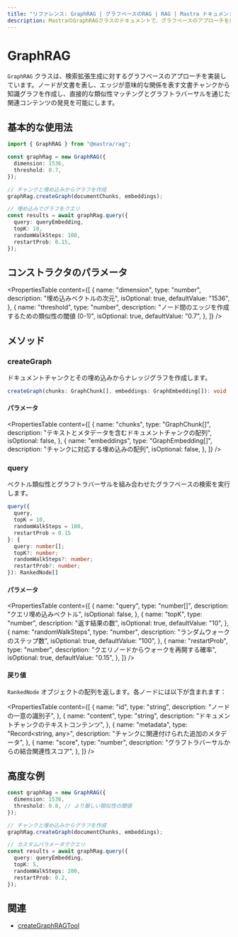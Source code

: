 ```yaml
---
title: "リファレンス: GraphRAG | グラフベースのRAG | RAG | Mastra ドキュメント"
description: MastraのGraphRAGクラスのドキュメントで、グラフベースのアプローチを用いたリトリーバル拡張生成を実装しています。
---
```


# GraphRAG

`GraphRAG` クラスは、検索拡張生成に対するグラフベースのアプローチを実装しています。ノードが文書を表し、エッジが意味的な関係を表す文書チャンクから知識グラフを作成し、直接的な類似性マッチングとグラフトラバーサルを通じた関連コンテンツの発見を可能にします。

## 基本的な使用法

```typescript
import { GraphRAG } from "@mastra/rag";

const graphRag = new GraphRAG({
  dimension: 1536,
  threshold: 0.7,
});

// チャンクと埋め込みからグラフを作成
graphRag.createGraph(documentChunks, embeddings);

// 埋め込みでグラフをクエリ
const results = await graphRag.query({
  query: queryEmbedding,
  topK: 10,
  randomWalkSteps: 100,
  restartProb: 0.15,
});
```

## コンストラクタのパラメータ

<PropertiesTable
  content={[
    {
      name: "dimension",
      type: "number",
      description: "埋め込みベクトルの次元",
      isOptional: true,
      defaultValue: "1536",
    },
    {
      name: "threshold",
      type: "number",
      description: "ノード間のエッジを作成するための類似性の閾値 (0-1)",
      isOptional: true,
      defaultValue: "0.7",
    },
  ]}
/>

## メソッド

### createGraph

ドキュメントチャンクとその埋め込みからナレッジグラフを作成します。

```typescript
createGraph(chunks: GraphChunk[], embeddings: GraphEmbedding[]): void
```

#### パラメータ

<PropertiesTable
  content={[
    {
      name: "chunks",
      type: "GraphChunk[]",
      description: "テキストとメタデータを含むドキュメントチャンクの配列",
      isOptional: false,
    },
    {
      name: "embeddings",
      type: "GraphEmbedding[]",
      description: "チャンクに対応する埋め込みの配列",
      isOptional: false,
    },
  ]}
/>

### query

ベクトル類似性とグラフトラバーサルを組み合わせたグラフベースの検索を実行します。

```typescript
query({
  query,
  topK = 10,
  randomWalkSteps = 100,
  restartProb = 0.15
}: {
  query: number[];
  topK?: number;
  randomWalkSteps?: number;
  restartProb?: number;
}): RankedNode[]
```

#### パラメータ

<PropertiesTable
  content={[
    {
      name: "query",
      type: "number[]",
      description: "クエリ埋め込みベクトル",
      isOptional: false,
    },
    {
      name: "topK",
      type: "number",
      description: "返す結果の数",
      isOptional: true,
      defaultValue: "10",
    },
    {
      name: "randomWalkSteps",
      type: "number",
      description: "ランダムウォークのステップ数",
      isOptional: true,
      defaultValue: "100",
    },
    {
      name: "restartProb",
      type: "number",
      description: "クエリノードからウォークを再開する確率",
      isOptional: true,
      defaultValue: "0.15",
    },
  ]}
/>

#### 戻り値

`RankedNode` オブジェクトの配列を返します。各ノードには以下が含まれます：

<PropertiesTable
  content={[
    {
      name: "id",
      type: "string",
      description: "ノードの一意の識別子",
    },
    {
      name: "content",
      type: "string",
      description: "ドキュメントチャンクのテキストコンテンツ",
    },
    {
      name: "metadata",
      type: "Record<string, any>",
      description: "チャンクに関連付けられた追加のメタデータ",
    },
    {
      name: "score",
      type: "number",
      description: "グラフトラバーサルからの結合関連性スコア",
    },
  ]}
/>

## 高度な例

```typescript
const graphRag = new GraphRAG({
  dimension: 1536,
  threshold: 0.8, // より厳しい類似性の閾値
});

// チャンクと埋め込みからグラフを作成
graphRag.createGraph(documentChunks, embeddings);

// カスタムパラメータでクエリ
const results = await graphRag.query({
  query: queryEmbedding,
  topK: 5,
  randomWalkSteps: 200,
  restartProb: 0.2,
});
```

## 関連

- [createGraphRAGTool](../tools/graph-rag-tool)
